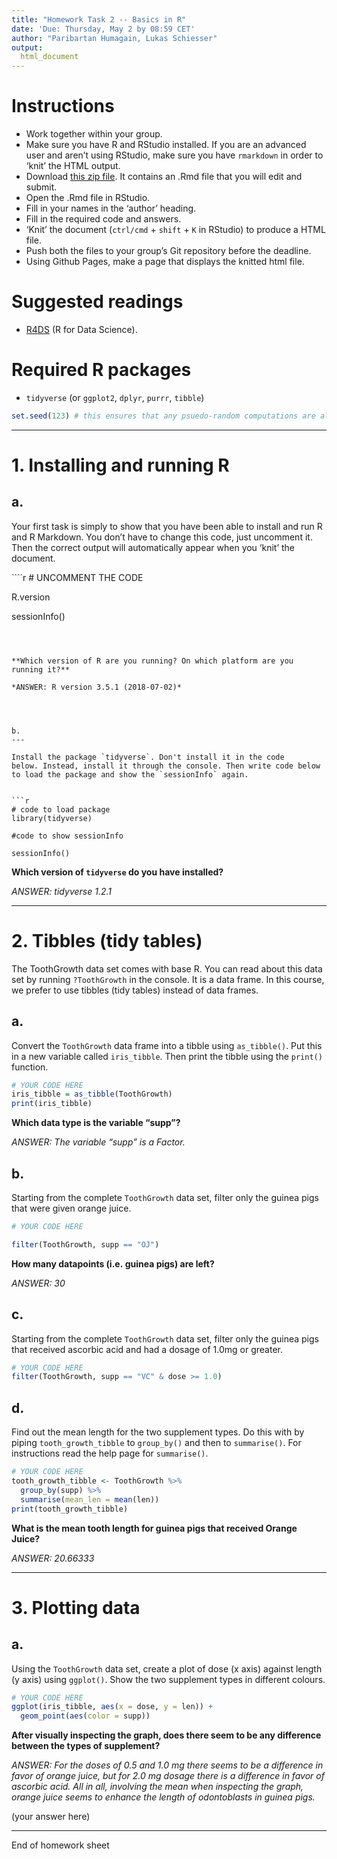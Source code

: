 ---
title: "Homework Task 2 -- Basics in R"
date: 'Due: Thursday, May 2 by 08:59 CET'
author: "Paribartan Humagain, Lukas Schiesser"
output:
  html_document
---

# Instructions
* Work together within your group.
* Make sure you have R and RStudio installed. If you are an advanced user and aren't using RStudio, make sure you have `rmarkdown` in order to 'knit' the HTML output.
* Download [this zip file](https://michael-franke.github.io/XPLab_2019/homework/XPLab_2019_HW2.zip). It contains an .Rmd file that you will edit and submit.
* Open the .Rmd file in RStudio.
* Fill in your names in the 'author' heading.
* Fill in the required code and answers.
* 'Knit' the document (`ctrl/cmd` + `shift` + `K` in RStudio) to produce a HTML file.
* Push both the files to your group's Git repository before the deadline.
* Using Github Pages, make a page that displays the knitted html file.

# Suggested readings
* [R4DS](http://r4ds.had.co.nz/) (R for Data Science).

# Required R packages
* `tidyverse` (or `ggplot2`, `dplyr`, `purrr`, `tibble`)

```{r}
set.seed(123) # this ensures that any psuedo-random computations are always the same
```

___

# 1. Installing and running R

a.
---

Your first task is simply to show that you have been able to install
and run R and R Markdown.  You don't have to change this code, just
uncomment it. Then the correct output will automatically appear when
you 'knit' the document.


````{r tidy = FALSE, message = FALSE, warning = FALSE, error = FALSE}

# UNCOMMENT THE CODE

R.version

sessionInfo()

```



**Which version of R are you running? On which platform are you running it?**

*ANSWER: R version 3.5.1 (2018-07-02)*




b.
---

Install the package `tidyverse`. Don't install it in the code
below. Instead, install it through the console. Then write code below
to load the package and show the `sessionInfo` again.


```{r tidy = FALSE, message = TRUE, warning = TRUE, error = FALSE}

# code to load package
library(tidyverse)

#code to show sessionInfo

sessionInfo()

```

**Which version of `tidyverse` do you have installed?**

*ANSWER: tidyverse 1.2.1*




___

# 2. Tibbles (tidy tables)


The ToothGrowth data set comes with base R. You can read about this data set
by running `?ToothGrowth` in the console. It is a data frame. In this
course, we prefer to use tibbles (tidy tables) instead of data frames.

a.
---

Convert the `ToothGrowth` data frame into a tibble using `as_tibble()`. Put
this in a new variable called `iris_tibble`. Then print the tibble
using the `print()` function.

```{r tidy = FALSE, message = FALSE, warning = FALSE, error = FALSE}
# YOUR CODE HERE
iris_tibble = as_tibble(ToothGrowth)
print(iris_tibble)
```




**Which data type is the variable "supp"?**

*ANSWER: The variable "supp" is a Factor.*




b.
---

Starting from the complete `ToothGrowth` data set, filter only the guinea pigs
that were given orange juice.

```{r tidy = FALSE, message = FALSE, warning = FALSE, error = FALSE}

# YOUR CODE HERE

filter(ToothGrowth, supp == "OJ")
```

**How many datapoints (i.e. guinea pigs) are left?**

*ANSWER: 30*



c.
---

Starting from the complete `ToothGrowth` data set, filter only the guinea pigs
that received ascorbic acid and had a dosage of 1.0mg or greater.

```{r tidy = FALSE, message = FALSE, warning = FALSE, error = FALSE}

# YOUR CODE HERE
filter(ToothGrowth, supp == "VC" & dose >= 1.0)


```



d.
---

Find out the mean length for the two supplement types. Do this with by
piping `tooth_growth_tibble` to `group_by()` and then to `summarise()`.  For
instructions read the help page for `summarise()`.

```{r tidy = FALSE, message = FALSE, warning = FALSE, error = FALSE}

# YOUR CODE HERE
tooth_growth_tibble <- ToothGrowth %>% 
  group_by(supp) %>% 
  summarise(mean_len = mean(len))
print(tooth_growth_tibble)
```


**What is the mean tooth length for guinea pigs that received Orange Juice?**

*ANSWER: 20.66333*

	


___

# 3. Plotting data


a.
---

Using the `ToothGrowth` data set, create a plot of dose (x
axis) against length (y axis) using `ggplot()`. Show the two
supplement types in different colours.

```{r tidy = FALSE, message = FALSE, warning = FALSE, error = FALSE}

# YOUR CODE HERE
ggplot(iris_tibble, aes(x = dose, y = len)) +
  geom_point(aes(color = supp))
```


**After visually inspecting the graph, does there seem to be any difference between the types of supplement?**

*ANSWER: For the doses of 0.5 and 1.0 mg there seems to be a difference in favor of orange juice, but for 2.0 mg dosage there is a difference in favor of ascorbic acid. All in all, involving the mean when inspecting the graph, orange juice seems to enhance the length of odontoblasts in guinea pigs.*

(your answer here)

___

End of homework sheet
